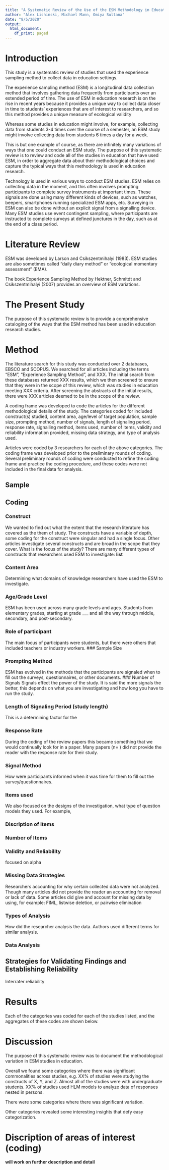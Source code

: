 ```yaml
---
title: "A Systematic Review of the Use of the ESM Methodology in Education"
author: "Alex Lishinski, Michael Mann, Omiya Sultana"
date: "8/5/2020"
output:
  html_document:
    df_print: paged
---
```


# Introduction

This study is a systematic review of studies that used the experience sampling method to collect data in education settings.

The experience sampling method (ESM) is a longitudinal data collection method that involves gathering data frequently from participants over an extended period of time. The use of ESM in education research is on the rise in recent years because it provides a unique way to collect data closer in time to students’ experiences that are of interest to researchers, and so this method provides a unique measure of ecological validity

Whereas some studies in education might involve, for example, collecting data from students 3-4 times over the course of a semester, an ESM study might involve collecting data from students 6 times a day for a week. 

This is but one example of course, as there are infinitely many variations of ways that one could conduct an ESM study. The purpose of this systematic review is to review and code all of the studies in education that have used ESM, in order to aggregate data about their methodological choices and capture the typical ways that this methodology is used in education research.

Technology is used in various ways to conduct ESM studies. ESM relies on collecting data in the moment, and this often involves prompting participants to complete survey instruments at important times. These signals are done using many different kinds of devices, such as watches, beepers, smartphones running specialized ESM apps, etc. Surveying in ESM can also be done without an explicit signal from a signalling device. Many ESM studies use event contingent sampling, where participants are instructed to complete surveys at defined junctures in the day, such as at the end of a class period.

# Literature Review

ESM was developed by Larson and Csikszentmihalyi (1983). ESM studies are also sometimes called “daily diary method” or “ecological momentary assessment” (EMA).

The book Experience Sampling Method by Hektner, Schmitdt and Csikszentmihalyi (2007) provides an overview of ESM variations.     

# The Present Study

The purpose of this systematic review is to provide a comprehensive cataloging of the ways that the ESM method has been used in education research studies.

# Method

The literature search for this study was conducted over 2 databases, EBSCO and SCOPUS. We searched for all articles including the terms “ESM”, “Experience Sampling Method”, and XXX. The initial search from these databases returned XXX results, which we then screened to ensure that they were in the scope of this review, which was studies in education meeting XXX criteria. After screening the abstracts of the initial results, there were XXX articles deemed to be in the scope of the review.

A coding frame was developed to code the articles for the different methodological details of the study. The categories coded for included construct(s) studied, content area, age/level of target population, sample size, prompting method, number of signals, length of signaling period, response rate, signalling method, items used, number of items, validity and reliability information provided, missing data strategy, and type of analysis used.

Articles were coded by 3 researchers for each of the above categories. The coding frame was developed prior to the preliminary rounds of coding. Several preliminary rounds of coding were conducted to refine the coding frame and practice the coding procedure, and these codes were not included in the final data for analysis.

## Sample 

## Coding

### Construct
We wanted to find out what the extent that the research literature has covered as the them of study. The constructs have a variable of depth, some coding for the construct were singular and had a single focus. Other articles investigate several constructs and are broad in the scope that they cover. 
What is the focus of the study? 
There are many different types of constructs that researchers used ESM to investigate:
**list**


### Content Area
Determining what domains of knowledge researchers have used the ESM to investigate. 

### Age/Grade Level
ESM has been used across many grade levels and ages. Students from elementary grades, starting at grade ___ and all the way through middle, secondary, and post-secondary. 

### Role of participant

The main focus of participants were students, but there were others that included teachers or industry workers. 
### Sample Size

### Prompting Method
ESM has evolved in the methods that the participants are signaled when to fill out the surveys, questionnaires, or other documents. 
### Number of Signals
Signals effect the power of the study. It is said the more signals the better, this depends on what you are investigating and how long you have to run the study. 

### Length of Signaling Period (study length)
This is a determining factor for the 
 
### Response Rate
During the coding of the review papers this became something that we would continually look for in a paper. Many papers (n=  ) did not provide the reader with the response rate for their study. 

### Signal Method

How were participants informed when it was time for them to fill out the survey/questionnaires. 

### Items used
We also focused on the designs of the investigation, what type of question models they used. For example, 


### Discription of items

### Number of Items

### Validity and Reliability
focused on alpha

### Missing Data Strategies
Researchers accounting for why certain collected data were not analyzed. 
Though many articles did not provide the reader an accounting for removal or lack of data. Some articles did give and account for missing data by using, for example: FIML, listwise deletion, or pairwise elimination

### Types of Analysis 

How did the researcher analysis the data. Authors used different terms for similar analysis. 


### Data Analysis

## Strategies for Validating Findings and Establishing Reliability

Interrater reliability 
 
# Results

Each of the categories was coded for each of the studies listed, and the aggregates of these codes are shown below. 

# Discussion

The purpose of this systematic review was to document the methodological variation in ESM studies in education. 

Overall we found some categories where there was significant commonalities across studies, e.g. XX% of studies were studying the constructs of X, Y, and Z. Almost all of the studies were with undergraduate students. XX% of studies used HLM models to analyze data of responses nested in persons.

There were some categories where there was significant variation.

Other categories revealed some interesting insights that defy easy categorization.


# Discription of areas of interest (coding)
 **will work on further description and detail**
 

